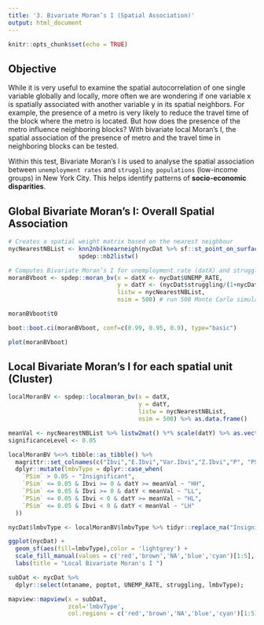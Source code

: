 ```yaml
---
title: '3. Bivariate Moran’s I (Spatial Association)'
output: html_document
---
```


```r
knitr::opts_chunk$set(echo = TRUE)
```

## Objective

While it is very useful to examine the spatial autocorrelation of one single variable globally and locally, more often we are wondering if one variable x is spatially associated with another variable y in its spatial neighbors. For example, the presence of a metro is very likely to reduce the travel time of the block where the metro is located. But how does the presence of the metro influence neighboring blocks? With bivariate local Moran’s I, the spatial association of the presence of metro and the travel time in neighboring blocks can be tested.

Within this test, Bivariate Moran’s I is used to analyse the spatial association between `unemployment rates` and `struggling populations` (low-income groups) in New York City. This helps identify patterns of **socio-economic disparities**.

## Global Bivariate Moran’s I: Overall Spatial Association

```r
# Creates a spatial weight matrix based on the nearest neighbour
nycNearestNBList <- knn2nb(knearneigh(nycDat %>% sf::st_point_on_surface(), k=1)) %>% 
                    spdep::nb2listw() 
```

```r
# Computes Bivariate Moran’s I for unemployment rate (datX) and struggling population ratio (datY)
moranBVboot <- spdep::moran_bv(x = datX <- nycDat$UNEMP_RATE, 
                               y = datY <- (nycDat$struggling/(1+nycDat$poptot)) %>% as.numeric(), 
                               listw = nycNearestNBList, 
                               nsim = 500) # run 500 Monte Carlo simulations to assess significance
```

```r
moranBVboot$t0 
```

```r
boot::boot.ci(moranBVboot, conf=c(0.99, 0.95, 0.9), type="basic")
```

```r
plot(moranBVboot)
```

## Local Bivariate Moran’s I for each spatial unit (Cluster)

```r
localMoranBV <- spdep::localmoran_bv(x = datX, 
                                     y = datY, 
                                     listw = nycNearestNBList, 
                                     nsim = 500) %>% as.data.frame()
```

```r
meanVal <- nycNearestNBList %>% listw2mat() %*% scale(datY) %>% as.vector()
significanceLevel <- 0.05 
```

```r
localMoranBV %<>% tibble::as_tibble() %>%
  magrittr::set_colnames(c("Ibvi","E.Ibvi","Var.Ibvi","Z.Ibvi","P", "PSim", "PFoldedSim")) %>%
  dplyr::mutate(lmbvType = dplyr::case_when(
    `PSim` > 0.05 ~ "Insignificant",
    `PSim` <= 0.05 & Ibvi >= 0 & datY >= meanVal ~ "HH",
    `PSim` <= 0.05 & Ibvi >= 0 & datY < meanVal ~ "LL",
    `PSim` <= 0.05 & Ibvi < 0 & datY >= meanVal ~ "HL",
    `PSim` <= 0.05 & Ibvi < 0 & datY < meanVal ~ "LH"
  ))
```

```r
nycDat$lmbvType <- localMoranBV$lmbvType %>% tidyr::replace_na("Insignificant")
```

```r
ggplot(nycDat) +
  geom_sf(aes(fill=lmbvType),color = 'lightgrey') +
  scale_fill_manual(values = c('red','brown','NA','blue','cyan')[1:5], name='Clusters & \nOutliers') +
  labs(title = "Local Bivariate Moran's I ")
```

```r
subDat <- nycDat %>% 
  dplyr::select(ntaname, poptot, UNEMP_RATE, struggling, lmbvType);

mapview::mapview(x = subDat, 
                 zcol='lmbvType', 
                 col.regions = c('red','brown','NA','blue','cyan')[1:5])
```

